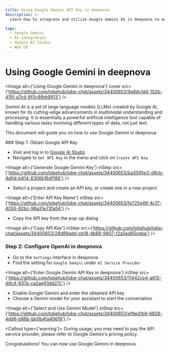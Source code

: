 ```yaml
---
title: Using Google Gemini API Key in deepnova
description: >-
  Learn how to integrate and utilize Google Gemini AI in deepnova to enhance your conversational experience. Follow these steps to configure Google Gemini and start leveraging its powerful capabilities.

tags:
  - Google Gemini
  - AI integration
  - Google AI Studio
  - Web UI
---
```


# Using Google Gemini in deepnova

<Image alt={'Using Google Gemini in deepnova'} cover src={'https://github.com/lobehub/lobe-chat/assets/34400653/9a8dc1d4-152b-415f-a7cd-8f0c8fbb9913'} />

Gemini AI is a set of large language models (LLMs) created by Google AI, known for its cutting-edge advancements in multimodal understanding and processing. It is essentially a powerful artificial intelligence tool capable of handling various tasks involving different types of data, not just text.

This document will guide you on how to use Google Gemini in deepnova:

<Steps>
  ### Step 1: Obtain Google API Key

  - Visit and log in to [Google AI Studio](https://aistudio.google.com/)
  - Navigate to `Get API Key` in the menu and click on `Create API Key`

  <Image alt={'Generate Google Gemini Key'} inStep src={'https://github.com/lobehub/lobe-chat/assets/34400653/ba3595e3-d9cb-4d0d-b414-8306b16df186'} />

  - Select a project and create an API key, or create one in a new project

  <Image alt={'Enter API Key Name'} inStep src={'https://github.com/lobehub/lobe-chat/assets/34400653/fa725e49-4c17-4055-82bc-98a31e73fa54'} />

  - Copy the API key from the pop-up dialog

  <Image alt={'Copy API Key'} inStep src={'https://github.com/lobehub/lobe-chat/assets/34400653/28d89add-cb18-4b86-9807-f2a5ed65ceba'} />

  ### Step 2: Configure OpenAI in deepnova

  - Go to the `Settings` interface in deepnova
  - Find the setting for `Google Gemini` under `AI Service Provider`

  <Image alt={'Enter Google Gemini API Key in deepnova'} inStep src={'https://github.com/lobehub/lobe-chat/assets/34400653/11442ce4-a615-49c4-937a-ca2ae93dd27c'} />

  - Enable Google Gemini and enter the obtained API key
  - Choose a Gemini model for your assistant to start the conversation

  <Image alt={'Select and Use Gemini Model'} inStep src={'https://github.com/lobehub/lobe-chat/assets/34400653/ef9ed1b8-6828-4dd6-b86b-bb0b4fa40619'} />

  <Callout type={'warning'}>
    During usage, you may need to pay the API service provider, please refer to Google Gemini's
    pricing policy.
  </Callout>
</Steps>

Congratulations! You can now use Google Gemini in deepnova.
